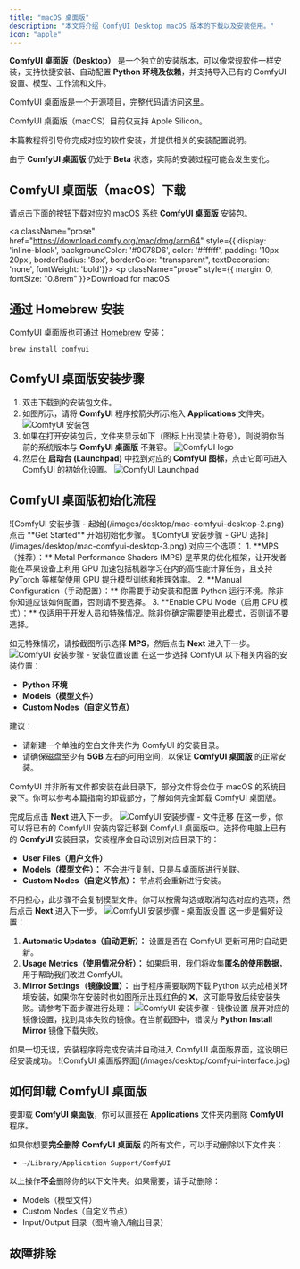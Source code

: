```yaml
---
title: "macOS 桌面版"
description: "本文将介绍 ComfyUI Desktop macOS 版本的下载以及安装使用。"
icon: "apple"
---
```



**ComfyUI 桌面版（Desktop）** 是一个独立的安装版本，可以像常规软件一样安装，支持快捷安装、自动配置 **Python 环境及依赖**，并支持导入已有的 ComfyUI 设置、模型、工作流和文件。

ComfyUI 桌面版是一个开源项目，完整代码请访问[这里](https://github.com/Comfy-Org/desktop)。

<Note>ComfyUI 桌面版（macOS）目前仅支持 Apple Silicon。</Note>

本篇教程将引导你完成对应的软件安装，并提供相关的安装配置说明。

<Warning>由于 **ComfyUI 桌面版** 仍处于 **Beta** 状态，实际的安装过程可能会发生变化。</Warning>

## ComfyUI 桌面版（macOS）下载

请点击下面的按钮下载对应的 macOS 系统 **ComfyUI 桌面版** 安装包。

<a className="prose" href="https://download.comfy.org/mac/dmg/arm64" style={{ display: 'inline-block', backgroundColor: '#0078D6', color: '#ffffff', padding: '10px 20px', borderRadius: '8px', borderColor: "transparent", textDecoration: 'none', fontWeight: 'bold'}}>
    <p className="prose" style={{ margin: 0, fontSize: "0.8rem" }}>Download for macOS</p>
</a>

## 通过 Homebrew 安装

ComfyUI 桌面版也可通过 [Homebrew](https://brew.sh/) 安装：

```
brew install comfyui
```

## ComfyUI 桌面版安装步骤

1.  双击下载到的安装包文件。
2.  如图所示，请将 **ComfyUI** 程序按箭头所示拖入 **Applications** 文件夹。
    ![ComfyUI 安装包](/images/desktop/mac-comfyui-desktop-0.png)
3.  如果在打开安装包后，文件夹显示如下（图标上出现禁止符号），则说明你当前的系统版本与 **ComfyUI 桌面版** 不兼容。
    ![ComfyUI logo](/images/desktop/mac-comfyui-desktop-0-1.png)
4.  然后在 **启动台 (Launchpad)** 中找到对应的 **ComfyUI 图标**，点击它即可进入 ComfyUI 的初始化设置。
    ![ComfyUI Launchpad](/images/desktop/mac-comfyui-desktop-1.jpg)

## ComfyUI 桌面版初始化流程

<Steps>
<Step title="开始界面">
  <Tabs>
      <Tab title="正常启动">
      ![ComfyUI 安装步骤 - 起始](/images/desktop/mac-comfyui-desktop-2.png)
      点击 **Get Started** 开始初始化步骤。
      </Tab>
      <Tab title="维护页">
      <MaintenancePage/>
      </Tab>
      </Tabs>
</Step>
<Step title="Select GPU（GPU 选择）">
![ComfyUI 安装步骤 - GPU 选择](/images/desktop/mac-comfyui-desktop-3.png)
对应三个选项：
1. **MPS（推荐）：** Metal Performance Shaders (MPS) 是苹果的优化框架，让开发者能在苹果设备上利用 GPU 加速包括机器学习在内的高性能计算任务，且支持 PyTorch 等框架使用 GPU 提升模型训练和推理效率。
2. **Manual Configuration（手动配置）：** 你需要手动安装和配置 Python 运行环境。除非你知道应该如何配置，否则请不要选择。
3. **Enable CPU Mode（启用 CPU 模式）：** 仅适用于开发人员和特殊情况。除非你确定需要使用此模式，否则请不要选择。
  
如无特殊情况，请按截图所示选择 **MPS**，然后点击 **Next** 进入下一步。
</Step>
<Step title="Install Location（安装位置）">
![ComfyUI 安装步骤 - 安装位置设置](/images/desktop/mac-comfyui-desktop-4.png)
在这一步选择 ComfyUI 以下相关内容的安装位置：
- **Python 环境**
- **Models（模型文件）**
- **Custom Nodes（自定义节点）**

建议：
- 请新建一个单独的空白文件夹作为 ComfyUI 的安装目录。
- 请确保磁盘至少有 **5GB** 左右的可用空间，以保证 **ComfyUI 桌面版** 的正常安装。

<Note>ComfyUI 并非所有文件都安装在此目录下，部分文件将会位于 macOS 的系统目录下。你可以参考本篇指南的卸载部分，了解如何完全卸载 ComfyUI 桌面版。</Note>

完成后点击 **Next** 进入下一步。
</Step>
<Step title="Migrate from Existing Installation（从已有安装迁移 - 可选）">
![ComfyUI 安装步骤 - 文件迁移](/images/desktop/mac-comfyui-desktop-5.png)
在这一步，你可以将已有的 ComfyUI 安装内容迁移到 ComfyUI 桌面版中。选择你电脑上已有的 **ComfyUI** 安装目录，安装程序会自动识别对应目录下的：
- **User Files（用户文件）**
- **Models（模型文件）：** 不会进行复制，只是与桌面版进行关联。
- **Custom Nodes（自定义节点）：** 节点将会重新进行安装。

不用担心，此步骤不会复制模型文件。你可以按需勾选或取消勾选对应的选项，然后点击 **Next** 进入下一步。
</Step>
<Step title="Desktop Settings（桌面版设置）">
![ComfyUI 安装步骤 - 桌面版设置](/images/desktop/mac-comfyui-desktop-6.png)
这一步是偏好设置：
1. **Automatic Updates（自动更新）：** 设置是否在 ComfyUI 更新可用时自动更新。
2. **Usage Metrics（使用情况分析）：** 如果启用，我们将收集**匿名的使用数据**，用于帮助我们改进 ComfyUI。
3. **Mirror Settings（镜像设置）：** 由于程序需要联网下载 Python 以完成相关环境安装，如果你在安装时也如图所示出现红色的 ❌，这可能导致后续安装失败。请参考下面步骤进行处理：
   ![ComfyUI 安装步骤 - 镜像设置](/images/desktop/mac-comfyui-desktop-7.png)
   展开对应的镜像设置，找到具体失败的镜像。在当前截图中，错误为 **Python Install Mirror** 镜像下载失败。
   <MirrorLinks/>  
</Step>
<Step title="完成安装">
如果一切无误，安装程序将完成安装并自动进入 ComfyUI 桌面版界面，这说明已经安装成功。
![ComfyUI 桌面版界面](/images/desktop/comfyui-interface.jpg)
</Step>
</Steps>

<FirstGeneration/>
<UpdateComfyui/>

## 如何卸载 ComfyUI 桌面版

要卸载 **ComfyUI 桌面版**，你可以直接在 **Applications** 文件夹内删除 **ComfyUI** 程序。

如果你想要**完全删除** **ComfyUI 桌面版** 的所有文件，可以手动删除以下文件夹：
- `~/Library/Application Support/ComfyUI`

以上操作**不会**删除你的以下文件夹。如果需要，请手动删除：
- Models（模型文件）
- Custom Nodes（自定义节点）
- Input/Output 目录（图片输入/输出目录）


## 故障排除

<TroubleshootingGpt/>
<TroubleshootingFeedback
log_path="~/Library/Logs/ComfyUI"
config_path="~/Library/Application Support/ComfyUI"
/>
